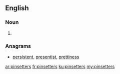 ==English==

===Noun===
{{head|en|plural}}

# {{plural of|pinsetter|lang=en}}

===Anagrams===
* [[persistent#English|persistent]], [[presentist#English|presentist]], [[prettiness#English|prettiness]]

[[ar:pinsetters]]
[[fr:pinsetters]]
[[ku:pinsetters]]
[[my:pinsetters]]